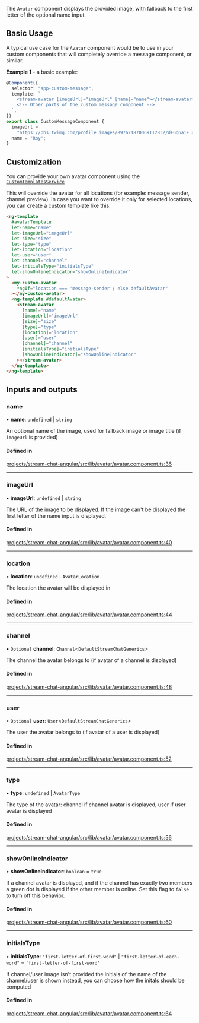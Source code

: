The `Avatar` component displays the provided image, with fallback to the first letter of the optional name input.

## Basic Usage

A typical use case for the `Avatar` component would be to use in your custom components that will completely override a message component, or similar.

**Example 1** - a basic example:

```typescript
@Component({
  selector: "app-custom-message",
  template: `
    <stream-avatar [imageUrl]="imageUrl" [name]="name"></stream-avatar>
    <!-- Other parts of the custom message component -->
  `,
})
export class CustomMessageComponent {
  imageUrl =
    "https://pbs.twimg.com/profile_images/897621870069112832/dFGq6aiE_400x400.jpg";
  name = "Roy";
}
```

## Customization

You can provide your own avatar component using the [`CustomTemplatesService`](../services/CustomTemplatesService/#avatartemplate)

This will override the avatar for all locations (for example: message sender, channel preview). In case you want to override it only for selected locations, you can create a custom template like this:

```html
<ng-template
  #avatarTemplate
  let-name="name"
  let-imageUrl="imageUrl"
  let-size="size"
  let-type="type"
  let-location="location"
  let-user="user"
  let-channel="channel"
  let-initialsType="initialsType"
  let-showOnlineIndicator="showOnlineIndicator"
>
  <my-custom-avatar
    *ngIf="location === 'message-sender'; else defaultAvatar"
  ></my-custom-avatar>
  <ng-template #defaultAvatar>
    <stream-avatar
      [name]="name"
      [imageUrl]="imageUrl"
      [size]="size"
      [type]="type"
      [location]="location"
      [user]="user"
      [channel]="channel"
      [initialsType]="initialsType"
      [showOnlineIndicator]="showOnlineIndicator"
    ></stream-avatar>
  </ng-template>
</ng-template>
```

[//]: # "Start of generated content"
## Inputs and outputs 


### name

• **name**: `undefined` \| `string`

An optional name of the image, used for fallback image or image title (if `imageUrl` is provided)

#### Defined in

[projects/stream-chat-angular/src/lib/avatar/avatar.component.ts:36](https://github.com/GetStream/stream-chat-angular/blob/bf06cba5c120880f99d256c434233acc42972df0/projects/stream-chat-angular/src/lib/avatar/avatar.component.ts#L36)

___

### imageUrl

• **imageUrl**: `undefined` \| `string`

The URL of the image to be displayed. If the image can't be displayed the first letter of the name input is displayed.

#### Defined in

[projects/stream-chat-angular/src/lib/avatar/avatar.component.ts:40](https://github.com/GetStream/stream-chat-angular/blob/bf06cba5c120880f99d256c434233acc42972df0/projects/stream-chat-angular/src/lib/avatar/avatar.component.ts#L40)

___

### location

• **location**: `undefined` \| `AvatarLocation`

The location the avatar will be displayed in

#### Defined in

[projects/stream-chat-angular/src/lib/avatar/avatar.component.ts:44](https://github.com/GetStream/stream-chat-angular/blob/bf06cba5c120880f99d256c434233acc42972df0/projects/stream-chat-angular/src/lib/avatar/avatar.component.ts#L44)

___

### channel

• `Optional` **channel**: `Channel`\<`DefaultStreamChatGenerics`\>

The channel the avatar belongs to (if avatar of a channel is displayed)

#### Defined in

[projects/stream-chat-angular/src/lib/avatar/avatar.component.ts:48](https://github.com/GetStream/stream-chat-angular/blob/bf06cba5c120880f99d256c434233acc42972df0/projects/stream-chat-angular/src/lib/avatar/avatar.component.ts#L48)

___

### user

• `Optional` **user**: `User`\<`DefaultStreamChatGenerics`\>

The user the avatar belongs to (if avatar of a user is displayed)

#### Defined in

[projects/stream-chat-angular/src/lib/avatar/avatar.component.ts:52](https://github.com/GetStream/stream-chat-angular/blob/bf06cba5c120880f99d256c434233acc42972df0/projects/stream-chat-angular/src/lib/avatar/avatar.component.ts#L52)

___

### type

• **type**: `undefined` \| `AvatarType`

The type of the avatar: channel if channel avatar is displayed, user if user avatar is displayed

#### Defined in

[projects/stream-chat-angular/src/lib/avatar/avatar.component.ts:56](https://github.com/GetStream/stream-chat-angular/blob/bf06cba5c120880f99d256c434233acc42972df0/projects/stream-chat-angular/src/lib/avatar/avatar.component.ts#L56)

___

### showOnlineIndicator

• **showOnlineIndicator**: `boolean` = `true`

If a channel avatar is displayed, and if the channel has exactly two members a green dot is displayed if the other member is online. Set this flag to `false` to turn off this behavior.

#### Defined in

[projects/stream-chat-angular/src/lib/avatar/avatar.component.ts:60](https://github.com/GetStream/stream-chat-angular/blob/bf06cba5c120880f99d256c434233acc42972df0/projects/stream-chat-angular/src/lib/avatar/avatar.component.ts#L60)

___

### initialsType

• **initialsType**: ``"first-letter-of-first-word"`` \| ``"first-letter-of-each-word"`` = `'first-letter-of-first-word'`

If channel/user image isn't provided the initials of the name of the channel/user is shown instead, you can choose how the initals should be computed

#### Defined in

[projects/stream-chat-angular/src/lib/avatar/avatar.component.ts:64](https://github.com/GetStream/stream-chat-angular/blob/bf06cba5c120880f99d256c434233acc42972df0/projects/stream-chat-angular/src/lib/avatar/avatar.component.ts#L64)

[//]: # "End of generated content"
